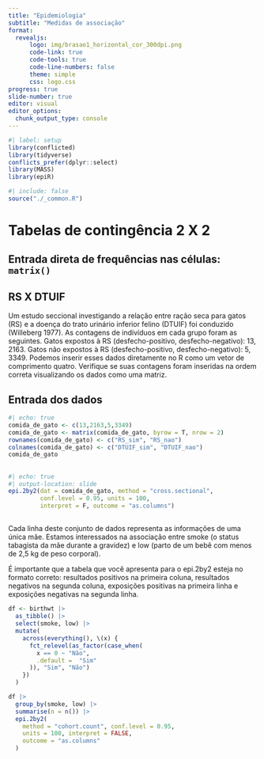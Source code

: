 ```yaml
---
title: "Epidemiologia"
subtitle: "Medidas de associação"
format: 
  revealjs:
      logo: img/brasao1_horizontal_cor_300dpi.png
      code-link: true
      code-tools: true
      code-line-numbers: false
      theme: simple
      css: logo.css
progress: true
slide-number: true
editor: visual
editor_options: 
  chunk_output_type: console
---
```


```r
#| label: setup
library(conflicted)
library(tidyverse)
conflicts_prefer(dplyr::select)
library(MASS)
library(epiR)
```

```r
#| include: false
source("./_common.R")
```

# Tabelas de contingência 2 X 2

## Entrada direta de frequências nas células: `matrix()` {.smaller}

## RS X DTUIF

Um estudo seccional investigando a relação entre ração seca para gatos (RS) e a doença do trato urinário inferior felino (DTUIF) foi conduzido (Willeberg 1977). As contagens de indivíduos em cada grupo foram as seguintes. Gatos expostos à RS (desfecho-positivo, desfecho-negativo): 13, 2163. Gatos não expostos à RS (desfecho-positivo, desfecho-negativo): 5, 3349. Podemos inserir esses dados diretamente no R como um vetor de comprimento quatro. Verifique se suas contagens foram inseridas na ordem correta visualizando os dados como uma matriz.

## Entrada dos dados

```r
#| echo: true
comida_de_gato <- c(13,2163,5,3349)
comida_de_gato <- matrix(comida_de_gato, byrow = T, nrow = 2)
rownames(comida_de_gato) <- c("RS_sim", "RS_nao")
colnames(comida_de_gato) <- c("DTUIF_sim", "DTUIF_nao")
comida_de_gato
```

##  {.smaller}

```r
#| echo: true
#| output-location: slide
epi.2by2(dat = comida_de_gato, method = "cross.sectional", 
         conf.level = 0.95, units = 100, 
         interpret = F, outcome = "as.columns")
```


## 

Cada linha deste conjunto de dados representa as informações de uma única mãe. Estamos interessados na associação entre smoke (o status tabagista da mãe durante a gravidez) e low (parto de um bebê com menos de 2,5 kg de peso corporal).

É importante que a tabela que você apresenta para o epi.2by2 esteja no formato correto: resultados positivos na primeira coluna, resultados negativos na segunda coluna, exposições positivas na primeira linha e exposições negativas na segunda linha.

```r
df <- birthwt |>
  as_tibble() |>
  select(smoke, low) |>
  mutate(
    across(everything(), \(x) {
      fct_relevel(as_factor(case_when(
        x == 0 ~ "Não",
        .default =  "Sim"
      )), "Sim", "Não")
    })
  )
```

```r
df |> 
  group_by(smoke, low) |>
  summarise(n = n()) |> 
  epi.2by2(
    method = "cohort.count", conf.level = 0.95, 
    units = 100, interpret = FALSE, 
    outcome = "as.columns"
  )
```

